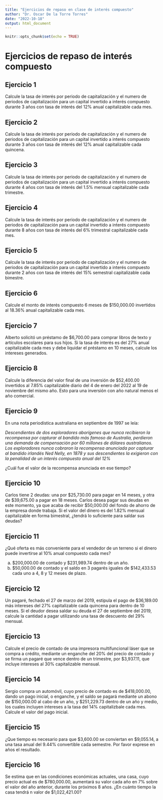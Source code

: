```yaml
---
title: "Ejercicios de repaso en clase de interés compuesto"
author: "Dr. Oscar De la Torre Torres"
date: "2022-10-18"
output: html_document
---
```


```r
knitr::opts_chunk$set(echo = TRUE)
```

# Ejercicios de repaso de interés compuesto

## Ejercicio 1

Calcule la tasa de interés por periodo de capitalización y el numero de periodos de capitalización para un capital invertido a interés compuesto durante 3 años con tasa de interés del 12\% anual capitalizable cada mes.

## Ejercicio 2

Calcule la tasa de interés por periodo de capitalización y el numero de periodos de capitalización para un capital invertido a interés compuesto durante 3 años con tasa de interés del 12\% anual capitalizable cada quincena.

## Ejercicio 3

Calcule la tasa de interés por periodo de capitalización y el numero de periodos de capitalización para un capital invertido a interés compuesto durante 4 años con tasa de interés del 1.5\% mensual capitalizable cada trimestre.

## Ejercicio 4

Calcule la tasa de interés por periodo de capitalización y el numero de periodos de capitalización para un capital invertido a interés compuesto durante 8 años con tasa de interés del 6\% trimestral capitalizable cada mes.

## Ejercicio 5

Calcule la tasa de interés por periodo de capitalización y el numero de periodos de capitalización para un capital invertido a interés compuesto durante 2 años con tasa de interés del 15\% semestral capitalizable cada bimestre.

## Ejercicio 6

Calcule el monto de interés compuesto  6 meses de \$150,000.00 invertidos al 18.36\% anual capitalizable cada mes.

## Ejercicio 7

Alberto solicitó un préstamo de \$6,700.00 para comprar libros de texto y artículos escolares para sus hijos. Si la tasa de interés es del 27\% anual capitalizable cada mes y debe liquidar el préstamo en 10 meses, calcule los intereses generados.

## Ejercicio 8

Calcule la diferencia del valor final de una inversión de \$52,400.00 invertidos al 7.85\% capitalizable diario del 4 de enero del 2022 al 19 de noviembre del mismo año. Esto para una inversión con año natural menos el año comercial.

## Ejercicio 9

En una nota periodística australiana en septiembre de 1997 se leía:

*Descendientes de dos exploradores aborígenes que nunca recibieron la recompensa por capturar al bandido más famoso de Australia, perdieron una demanda de compensación por 60 millones de dólares australianos.
Los exploradores nunca cobraron la recompensa anunciada por capturar al bandido irlandés Ned Nelly, en 1878 y sus descendientes la exigieron con la penalidad de un interés compuesto anual del 12\%*

¿Cuál fue el valor de la recompensa anunciada en ese tiempo?

## Ejercicio 10

Carlos tiene 2 deudas: una por \$25,730.00 para pagar en 14 meses, y otra de \$39,675.00 a pagar en 18 meses. Carlos desea pagar sus deudas en este momento, ya que acaba de recibir \$50,000.00 del fondo de ahorro de la empresa donde trabaja. Si el valor del dinero es del 1.82\% mensual capitalizable en forma bimestral, ¿tendrá lo suficiente para saldar sus deudas?

## Ejercicio 11

¿Qué oferta es más conveniente para el vendedor de un terreno si el dinero puede invertirse al 10\% anual compuesto cada mes?

a. \$200,000.00 de contado y \$231,989.74 dentro de un año.
b. \$50,000.00 de contado y el saldo en 3 pagarés iguales de \$142,433.53 cada uno a 4, 8 y 12 meses de plazo.

## Ejercicio 12

Un pagaré, fechado el 27 de marzo del 2019, estipula el pago de \$36,189.00 más intereses del 27\% capitalizable cada quincena para dentro de 10 meses. Si el deudor desea saldar su deuda el 27 de septiembre del 2019, calcule la cantidad a pagar utilizando una tasa de descuento del 29\% mensual.

## Ejercicio 13

Calcule el precio de contado de una impresora multifuncional láser que se compra a crédito, mediante un enganche del 20\% del precio de contado y se firma un pagaré que vence dentro de un trimestre, por \$3,937.11, que incluye intereses al 30\% capitalizable mensual.

## Ejercicio 14

Sergio compra un automóvil, cuyo precio de contado es de \$418,000.00, dando un pago inicial, o enganche, y el saldo se pagará mediante un abono de \$150,000.00 al cabo de un año, y \$251,229.73 dentro de un año y medio, los cuales incluyen intereses a la tasa del 14\% capitalizbale cada mes. Calcule el valor del pago inicial.

## Ejercicio 15
¿Que tiempo es necesario para que \$3,600.00 se conviertan en \$9,055.14, a una tasa anual del 9.44\% convertible cada semestre. Por favor exprese en años el resultado.

## Ejercicio 16 
Se estima que en las condiciones económicas actuales, una casa, cuyo precio actual es de \$780,000.00, aumentará su valor cada año en 7\% sobre el valor del año anterior, durante los próximos 8 años. ¿En cuánto tiempo la casa tendrá n valor de \$1,022,421.00?
